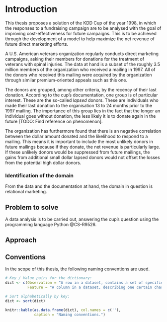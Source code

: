 # Introduction {#intro}

This thesis proposes a solution of the KDD Cup of the year 1998, in which the responses to a fundraising campaign are to be analysed with the goal of improving cost-effectiveness for future campaigns. This is to be achieved through the development of a model to help maximize the net revenue of future direct marketing efforts.

A U.S. American veterans organization regularly conducts direct marketing campaigns, asking their members for donations for the treatment of veterans with spinal injuries. The data at hand is a subset of the roughly 3.5 million members of the organization who received a mailing in 1997. All of the donors who received this mailing were acquired by the organization through similar premium-oriented appeals such as this one.

The donors are grouped, among other criteria, by the recency of their last donation. According to the cup's documentation, one group is of particular interest. These are the so-called *lapsed* donors. These are individuals who made their last donation to the organisation 13 to 24 months prior to the 1997 mailing. The importance of this group lies in the fact that the longer an individual goes without donation, the less likely it is to donate again in the future [TODO: Find reference on phenomenon].

The organization has furthermore found that there is an negative correlation between the dollar amount donated and the likelihood to respond to a mailing. This means it is important to include the most unlikely donors in future mailings because if they donate, the net revenue is particularly large. If these unlikely donors would be suppressed from future mailings, the gains from additional small dollar lapsed donors would not offset the losses from the potential high dollar donors.

### Identification of the domain

From the data and the documentation at hand, the domain in question is relational marketing.

## Problem to solve

A data analysis is to be carried out, answering the cup's question using the programming language Python @CS-R9526.

## Approach

## Conventions

In the scope of this thesis, the following naming conventions are used.

```r

# Key / Value pairs for the dictionary:
dict <- c(Observation = "A row in a dataset, contains a set of specific feature values.",
          Feature = "A column in a dataset, describing one certain characteristic of an observation.")

# Sort alphabetically by key:
dict <- sort(dict)

knitr::kable(as.data.frame(dict), col.names = c(''),
             caption = "Naming conventions.")

```
